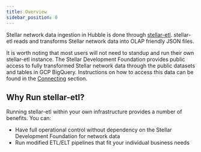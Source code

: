 ```yaml
---
title: Overview
sidebar_position: 0
---
```


Stellar network data ingestion in Hubble is done through [stellar-etl](https://github.com/stellar/stellar-etl/tree/master). stellar-etl reads and transforms Stellar network data into OLAP friendly JSON files.

It is worth noting that most users will not need to standup and run their own stellar-etl instance. The Stellar Development Foundation provides public access to fully transformed Stellar network data through the public datasets and tables in GCP BigQuery. Instructions on how to access this data can be found in the [Connecting](../../analyst-guide/connecting.mdx) section.

## Why Run stellar-etl?

Running stellar-etl within your own infrastructure provides a number of benefits. You can:

- Have full operational control without dependency on the Stellar Development Foundation for network data
- Run modified ETL/ELT pipelines that fit your individual business needs
